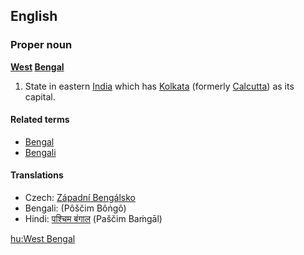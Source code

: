 ==English==
===Proper noun===
'''[[West]] [[Bengal]]'''

#State in eastern [[India]] which has [[Kolkata]] (formerly [[Calcutta]]) as its capital.

====Related terms====
*[[Bengal]]
*[[Bengali]]

====Translations====
*Czech: [[Západní Bengálsko]]
*Bengali: {{BNchar|[[পশ্চিম বঙ্গ]]}} (Pôščim Bôṅgô)
*Hindi: [[पश्चिम बंगाल]] (Paščim Baṁgāl)

[[hu:West Bengal]]